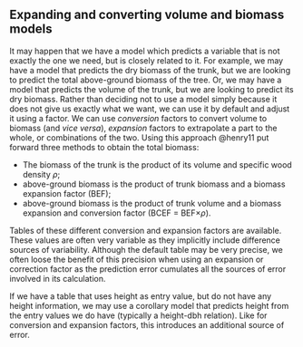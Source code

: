 

## Expanding and converting volume and biomass models {#BEF}


It may happen that we have a model which predicts a variable that is not exactly the one we need, but is closely related to it. For example, we may have a model that predicts the dry biomass of the trunk, but we are looking to predict the total above-ground biomass of the tree. Or, we may have a model that predicts the volume of the trunk, but we are looking to predict its dry biomass. Rather than deciding not to use a model simply because it does not give us exactly what we want, we can use it by default and adjust it using a factor. We can use *conversion* factors to convert volume to biomass (and *vice versa*), *expansion* factors to extrapolate a part to the whole, or combinations of the two. Using this approach @henry11 put forward three methods to obtain the total biomass:

- The biomass of the trunk is the product of its volume and specific wood density $\rho$;
- above-ground biomass is the product of trunk biomass and a biomass expansion factor (BEF);
- above-ground biomass is the product of trunk volume and a biomass expansion and conversion factor (BCEF = BEF$\times\rho$).

Tables of these different conversion and expansion factors are available. These values are often very variable as they implicitly include difference sources of variability. Although the default table may be very precise, we often loose the benefit of this precision when using an expansion or correction factor as the prediction error cumulates all the sources of error involved in its calculation.

If we have a table that uses height as entry value, but do not have any height information, we may use a corollary model that predicts height from the entry values we do have (typically a height-dbh relation). Like for conversion and expansion factors, this introduces an additional source of error.
